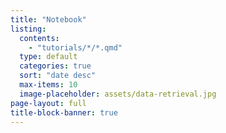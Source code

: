```yaml
---
title: "Notebook"
listing:
  contents: 
    - "tutorials/*/*.qmd"
  type: default
  categories: true
  sort: "date desc"
  max-items: 10
  image-placeholder: assets/data-retrieval.jpg
page-layout: full
title-block-banner: true
---
```

  
